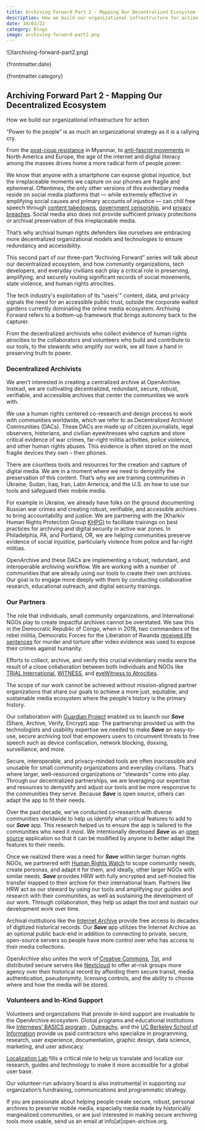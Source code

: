 ```yaml
---
title: Archiving Forward Part 2 - Mapping Our Decentralized Ecosystem
description: How we build our organizational infrastructure for action
date: 10/03/22
category: Blogs
image: archiving-forward-part2.png
---
```



<ArticleHeaderSection>
![](archiving-forward-part2.png)

{frontmatter.date}

{frontmatter.category}

## Archiving Forward Part 2 - Mapping Our Decentralized Ecosystem

How we build our organizational infrastructure for action

</ArticleHeaderSection>
<ContentSection>

“Power to the people” is as much an organizational strategy as it is a rallying cry.

From the [post-coup resistance](https://thediplomat.com/2021/10/resistance-attacks-on-myanmar-junta-growing-in-frequency-intensity/) in Myanmar, to [anti-fascist movements](http://www.milwaukeeindependent.com/syndicated/opposition-violent-supremacy-varied-decentralized-nature-collective-self-defense/) in North America and Europe, the age of the internet and digital literacy among the masses drives home a more radical form of people power.

We know that anyone with a smartphone can expose global injustice, but the irreplaceable moments we capture on our phones are fragile and ephemeral. Oftentimes, the only other versions of this evidentiary media reside on social media platforms that — while extremely effective in amplifying social causes and primary accounts of injustice — can chill free speech through [content takedowns](https://www.eff.org/deeplinks/2021/05/amid-systemic-censorship-palestinian-voices-facebook-owes-users-transparency), [government censorship](https://time.com/6139988/countries-where-twitter-facebook-tiktok-banned/), and [privacy breaches](https://www.businessinsider.com/stolen-data-of-533-million-facebook-users-leaked-online-2021-4). Social media also does not provide sufficient privacy protections or archival preservation of this irreplaceable media.

That’s why archival human rights defenders like ourselves are embracing more decentralized organizational models and technologies to ensure redundancy and accessibility.

This second part of our three-part “Archiving Forward” series will talk about our decentralized ecosystem, and how community organizations, tech developers, and everyday civilians each play a critical role in preserving, amplifying, and securely routing significant records of social movements, state violence, and human rights atrocities.

The tech industry's exploitation of its “users'" content, data, and privacy signals the need for an accessible public trust, outside the corporate walled gardens currently dominating the online media ecosystem. Archiving Forward refers to a bottom-up framework that brings autonomy back to the capturer.

From the decentralized archivists who collect evidence of human rights atrocities to the collaborators and volunteers who build and contribute to our tools, to the stewards who amplify our work, we all have a hand in preserving truth to power.

### Decentralized Archivists

We aren’t interested in creating a centralized archive at OpenArchive. Instead, we are cultivating decentralized, redundant, secure, robust, verifiable, and accessible archives that center the communities we work with.

We use a human rights centered co-research and design process to work with communities worldwide, which we refer to as Decentralized Archivist Communities (DACs). These DACs are made up of citizen journalists, legal observers, historians, and civilian eyewitnesses who capture and store critical evidence of war crimes, far-right militia activities, police violence, and other human rights abuses. This evidence is often stored on the most fragile devices they own – their phones.

There are countless tools and resources for the creation and capture of digital media. We are in a moment where we need to demystify the preservation of this content. That’s why we are training communities in Ukraine, Sudan, Iraq, Iran, Latin America, and the U.S. on how to use our tools and safeguard their mobile media.

For example in Ukraine, we already have folks on the ground documenting Russian war crimes and creating robust, verifiable, and accessible archives to bring accountability and justice. We are partnering with the [Kharkiv Human Rights Protection Group [KHPG)](https://khpg.org/en/1489698549) to facilitate trainings on best practices for archiving and digital security in active war zones. In Philadelphia, PA, and Portland, OR, we are helping communities preserve evidence of social injustice, particularly violence from police and far-right militias.

OpenArchive and these DACs are implementing a robust, redundant, and interoperable archiving workflow. We are working with a number of communities that are already using our tools to create their own archives. Our goal is to engage more deeply with them by conducting collaborative research, educational outreach, and digital security trainings.

### Our Partners

The role that individuals, small community organizations, and International NGOs play to create impactful archives cannot be overstated. We saw this in the Democratic Republic of Congo, when in 2018, two commanders of the rebel militia, Democratic Forces for the Liberation of Rwanda [received life sentences](https://www.witness.org/video-evidence-helps-lead-to-historic-conviction-in-democratic-republic-of-congo/) for murder and torture after video evidence was used to expose their crimes against humanity.

Efforts to collect, archive, and verify this crucial evidentiary media were the result of a close collaboration between both individuals and NGOs like [TRIAL International](https://trialinternational.org/), [WITNESS](https://www.witness.org/), and [eyeWitness to Atrocities](https://www.eyewitness.global/).

The scope of our work cannot be achieved without mission-aligned partner organizations that share our goals to achieve a more just, equitable, and sustainable media ecosystem where the people's history is the primary history.

Our collaboration with [Guardian Project](https://guardianproject.info/) enabled us to launch our **_Save_** (Share, Archive, Verify, Encrypt) app. The partnership provided us with the technologists and usability expertise we needed to make **_Save_** an easy-to-use, secure archiving tool that empowers users to circumvent threats to free speech such as device confiscation, network blocking, doxxing, surveillance, and more.

Secure, interoperable, and privacy-minded tools are often inaccessible and unusable for small community organizations and everyday civilians. That’s where larger, well-resourced organizations or “stewards” come into play. Through our decentralized partnerships, we are leveraging our expertise and resources to demystify and adjust our tools and be more responsive to the communities they serve. Because **_Save_** is open source, others can adapt the app to fit their needs.

Over the past decade, we’ve conducted co-research with diverse communities worldwide to help us identify what critical features to add to our **_Save_** app. This research helped us to ensure the app is tailored to the communities who need it most. We intentionally developed **_Save_** as an [open source](https://github.com/openarchive) application so that it can be modified by anyone to better adapt the features to their needs.

Once we realized there was a need for **_Save_** within larger human rights NGOs, we partnered with [Human Rights Watch](https://www.hrw.org/) to scope community needs, create personas, and adapt it for them, and ideally, other larger NGOs with similar needs. **_Save_** provides HRW with fully encrypted and self-hosted file transfer mapped to their archive for their international team. Partners like HRW act as our steward by using our tools and amplifying our guides and research with their communities, as well as sustaining the development of our work. Through collaboration, they help us adapt the tool and sustain our development work over time.

Archival institutions like the [Internet Archive](https://archive.org/) provide free access to decades of digitized historical records. Our **_Save_** app utilizes the Internet Archive as an optional public back-end in addition to connecting to private, secure, open-source servers so people have more control over who has access to their media collections.

OpenArchive also unites the work of [Creative Commons](https://creativecommons.org/), [Tor](https://www.torproject.org/), and distributed secure servers like [Nextcloud](https://nextcloud.com/) to offer at-risk groups more agency over their historical record by affording them secure transit, media authentication, pseudonymity, licensing controls, and the ability to choose where and how the media will be stored.

### Volunteers and In-Kind Support

Volunteers and organizations that provide in-kind support are invaluable to the OpenArchive ecosystem. Global programs and educational institutions like [Internews’ BASICS program](https://internews.org/areas-of-expertise/global-tech/global-tech-projects/basics/) , [Outreachy](https://www.outreachy.org/), and the [UC Berkeley School of Information](https://www.ischool.berkeley.edu/) provide us paid contractors who specialize in programming, research, user experience, documentation, graphic design, data science, marketing, and user advocacy.

[Localization Lab](https://www.localizationlab.org/) fills a critical role to help us translate and localize our research, guides and technology to make it more accessible for a global user base.

Our volunteer-run advisory board is also instrumental in supporting our organization’s fundraising, communications and programmatic strategy.

If you are passionate about helping people create secure, robust, personal archives to preserve mobile media, especially media made by historically marginalized communities, or are just interested in making secure archiving tools more usable, send us an email at info[at]open-archive.org.

</ContentSection>
